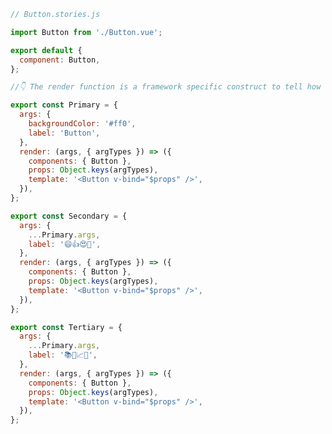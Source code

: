 ```js
// Button.stories.js

import Button from './Button.vue';

export default {
  component: Button,
};

//👇 The render function is a framework specific construct to tell how the story should render

export const Primary = {
  args: {
    backgroundColor: '#ff0',
    label: 'Button',
  },
  render: (args, { argTypes }) => ({
    components: { Button },
    props: Object.keys(argTypes),
    template: '<Button v-bind="$props" />',
  }),
};

export const Secondary = {
  args: {
    ...Primary.args,
    label: '😄👍😍💯',
  },
  render: (args, { argTypes }) => ({
    components: { Button },
    props: Object.keys(argTypes),
    template: '<Button v-bind="$props" />',
  }),
};

export const Tertiary = {
  args: {
    ...Primary.args,
    label: '📚📕📈🤓',
  },
  render: (args, { argTypes }) => ({
    components: { Button },
    props: Object.keys(argTypes),
    template: '<Button v-bind="$props" />',
  }),
};
```
